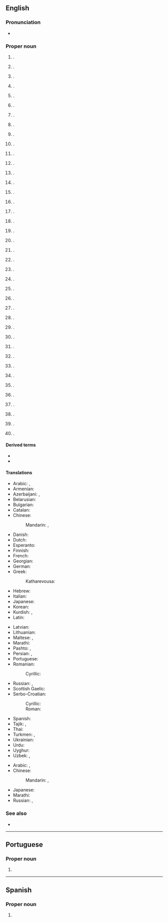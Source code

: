 {{also|George Town}}
{{slim-wikipedia|Georgetown (disambiguation)}}
==English==
{{wikipedia}}

===Pronunciation===
* {{homophones|en|George Town}}

===Proper noun===
{{en-proper noun}}

# {{place|en|capital city|c/Guyana|;|named for {{w|George III of the United Kingdom}}}}.
# {{place|en|city/county seat|co/Williamson County|s/Texas|;|named for landowner {{w|George Washington Glasscock}}}}.
# {{place|en|community|p/Ontario|;|named for Canadian businessman {{w|George Kennedy (businessman)|George Kennedy}}}}.
# {{place|en|city/county seat|co/Scott County|s/Kentucky|;|named for {{w|George Washington}}}}.
# {{place|en|a=A historic|neighborhood|of|city/Washington, D.C.|;|named for {{w|George II of Great Britain}}}}.
# {{place|en|city/county seat|co/Georgetown County|s/South Carolina|;|named for George III}}.
# {{place|en|town|s/Massachusetts}}.
# {{place|en|town/county seat|co/Sussex County|s/Delaware|;|named for Delaware statesman George Mitchell}}.
# {{place|en|village/county seat|co/Brown County|s/Ohio|;|named for the city in Kentucky}}.
# {{place|en|city|s/Illinois|;|perhaps named for landowner George Beckwith, or George Haworth, son of James Haworth, who platted the city}}.
# {{place|en|town|s/Indiana|;|named for George Waltz, who platted the town}}.
# {{place|en|city/county seat|co/Quitman County|s/Georgia|c/US|named for the neighborhood of Washington, D.C.}}.
# {{place|en|suburb|of|city/Newcastle|state/New South Wales|;|named for landowner George Moate}}.
# {{place|en|CDP|county/Luzerne County|s/Pennsylvania}}.
# {{place|en|town|island/Saint Vincent}}.
# {{place|en|a=A territorial charter|municipality/county seat|co/Clear Creek County|s/Colorado|;|named for founder George Griffith}}.
# {{place|en|town|s/Maine}}.
# {{place|en|CDP|county/Lancaster County|s/Pennsylvania}}.
# {{place|en|town|county/Polk County|s/Wisconsin}}.
# {{place|en|town|s/New York}}.
# {{place|en|CDP|co/El Dorado County|s/California|c/US|;|named for British politician {{w|George Phipps, 2nd Marquess of Normanby}}}}.
# {{place|en|town|p/Prince Edward Island|;|named for George III}}.
# {{place|en|city|s/Idaho|;|named for {{w|George Q. Cannon}}, an early high-ranking Mormon}}.
# {{place|en|capital|island/Ascension Island|;|named for George III}}.
# {{place|en|village|s/Louisiana}}.
# {{place|en|town|s/Mississippi}}.
# {{place|en|village|p/Newfoundland and Labrador}}.
# {{place|en|town|s/Queensland|;|named for early gold commissioner Howard St George}}.
# {{place|en|borough|county/Beaver County|s/Pennsylvania}}.
# {{place|en|town|county/Price County|s/Wisconsin}}.
# {{place|en|city|s/Minnesota}}.
# {{place|en|town|s/Arkansas}}.
# {{place|en|town|s/South Australia}}.
# {{place|en|unincorporated community|county/Berkeley County|s/West Virginia}}.
# {{place|en|unincorporated community|county/Lewis County|s/West Virginia}}.
# {{place|en|unincorporated community|county/Marshall County|s/West Virginia}}.
# {{place|en|unincorporated community|county/Monongalia County|s/West Virginia|;|named for early settler George Pratt}}.
# {{place|en|village|s/Alaska|;|named for traders George Hoffman, George Fredericks, and George Morgan}}.
# {{place|en|ghost town|p/Alberta}}.
# {{lb|en|informal}} {{w|Georgetown University}}.

====Derived terms====
* {{l|en|Georgetown County}}
* {{l|en|Georgetowner}}

====Translations====
{{trans-top|capital of Guyana}}
* Arabic: {{t|ar|جُورْجْتَاوْن|m|tr=jurjtawn}}, {{t|ar|جُورْج تَاوْن|m|tr=jurj tawn}}
* Armenian: {{t|hy|Ջորջտաուն}}
* Azerbaijani: {{t|az|Corctaun}}, {{t|az|Ҹорҹтаун}}
* Belarusian: {{t|be|Джорджтаўн}}
* Bulgarian: {{t|bg|Джорджтаун}}
* Catalan: {{t|ca|Georgetown}}
* Chinese:
*: Mandarin: {{t+|cmn|喬治敦}}, {{t+|cmn|乔治敦|tr=Qiáozhìdūn}}
* Danish: {{t|da|Georgetown}}
* Dutch: {{t|nl|Georgetown}}
* Esperanto: {{t|eo|Ĝorĝtaŭno}}
* Finnish: {{t|fi|Georgetown}}
* French: {{t+|fr|Georgetown}}
* Georgian: {{t|ka|ჯორჯტაუნი}}
* German: {{t+|de|Georgetown}}
* Greek: {{t|el|Τζόρτζταουν}}
*: Katharevousa: {{t|el|Τζώρτζταουν}}
* Hebrew: {{t|he|ג׳ורג׳ טאון}}
* Italian: {{t|it|Georgetown}}
* Japanese: {{t|ja|ジョージタウン|tr=Jōjitaun}}
* Korean: {{t|ko|^조지타운}}
* Kurdish: {{t+|ku|جۆرج تاون}}, {{t+|ku|Corctawn}}
* Latin: {{t|la|Georgiopolis}}
{{trans-mid}}
* Latvian: {{t|lv|Džordžtauna}}
* Lithuanian: {{t|lt|Džordžtaunas}}
* Maltese: {{t|mt|Ġorġtawn}}, {{t|mt|Belt ta' Ġorġ}}
* Marathi: {{t|mr|जॉर्जटाउन|n}}
* Pashto: {{t|ps|جورج ټون|tr=jorj ṭaun}}, {{t|ps|جورج ټاون|tr=jorj ṭāūn}}
* Persian: {{t|fa|جورج تاون|tr=jorj tâun}}, {{t|fa|جورج تائون|tr=jorj tâ'un}}
* Portuguese: {{t+|pt|Georgetown}}
* Romanian: {{t+|ro|Georgetown}}
*: Cyrillic: {{t|ro|Ӂеорӂетаун}}
* Russian: {{t+|ru|Джо́рджтаун|m}}, {{t+|ru|Джорджта́ун|m}}
* Scottish Gaelic: {{t|gd|Baile Dheòrsa}}
* Serbo-Croatian:
*: Cyrillic: {{t|sh|Џорџтаун|m}}
*: Roman: {{t|sh|Džordžtaun|m}}
* Spanish: {{t+|es|Georgetown}}
* Tajik: {{t|tg|Ҷорҷтаун}}, {{t|tg|جارجتون|tr=Jorjtaun|sc=fa-Arab}}
* Thai: {{t|th|จอร์จทาวน์|tr=jòttaao}}
* Turkmen: {{t|tk|Джорджтаун}}, {{t|tk|Jorjtaun}}
* Ukrainian: {{t|uk|Джорджтаун}}
* Urdu: {{t|ur|جارج ٹاؤن|tr=jārj ṭā'un}}
* Uyghur: {{t|ug|جورجتاۋن}}
* Uzbek: {{t|uz|Джорджтаун}}, {{t|uz|Djordjtaun}}
{{trans-bottom}}

{{trans-top|district of Washington, DC}}
* Arabic: {{t|ar|جُورْجْتَاوْن|m|tr=jurjtawn}}, {{t|ar|جُورْج تَاوْن|m|tr=jurj tawn}}
* Chinese:
*: Mandarin: {{t+|cmn|喬治敦}}, {{t+|cmn|乔治敦|tr=Qiáozhìdūn}}
{{trans-mid}}
* Japanese: {{t|ja|ジョージタウン|tr=Jōjitaun}}
* Marathi: {{t|mr|जॉर्जटाउन}}
* Russian: {{t+|ru|Джо́рджтаун|m}}, {{t+|ru|Джорджта́ун|m}}
{{trans-bottom}}

===See also===
* {{projectlink|wikipedia}}

{{cln|en|eponyms}}
{{c|en|Universities}}

----

==Portuguese==

===Proper noun===
{{pt-proper noun|f}}

# {{place|pt|capital city|c/Guyana|t1=Georgetown}}

----

==Spanish==
{{wikipedia|lang=es}}

===Proper noun===
{{es-proper noun}}

# {{place|es|capital|c/Guyana|t1=Georgetown}}